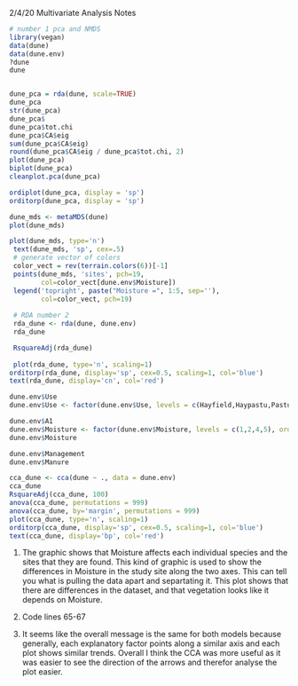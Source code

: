 2/4/20 Multivariate Analysis Notes


```r
# number 1 pca and NMDS
library(vegan)
data(dune)
data(dune.env)
?dune
dune


dune_pca = rda(dune, scale=TRUE)
dune_pca
str(dune_pca)
dune_pca$
dune_pca$tot.chi
dune_pca$CA$eig
sum(dune_pca$CA$eig)
round(dune_pca$CA$eig / dune_pca$tot.chi, 2)
plot(dune_pca)
biplot(dune_pca)
cleanplot.pca(dune_pca)

ordiplot(dune_pca, display = 'sp')
orditorp(dune_pca, display = 'sp')

dune_mds <- metaMDS(dune)
plot(dune_mds)

plot(dune_mds, type='n')
 text(dune_mds, 'sp', cex=.5)
 # generate vector of colors 
 color_vect = rev(terrain.colors(6))[-1]
 points(dune_mds, 'sites', pch=19, 
        col=color_vect[dune.env$Moisture])
 legend('topright', paste("Moisture =", 1:5, sep=''), 
        col=color_vect, pch=19)
 
 # RDA number 2
 rda_dune <- rda(dune, dune.env)
 rda_dune

 RsquareAdj(rda_dune)
 
 plot(rda_dune, type='n', scaling=1)
orditorp(rda_dune, display='sp', cex=0.5, scaling=1, col='blue')
text(rda_dune, display='cn', col='red')

dune.env$Use
dune.env$Use <- factor(dune.env$Use, levels = c(Hayfield,Haypastu,Pasture), ordered = FALSE)

dune.env$A1
dune.env$Moisture <- factor(dune.env$Moisture, levels = c(1,2,4,5), ordered = FALSE)
dune.env$Moisture

dune.env$Management
dune.env$Manure

cca_dune <- cca(dune ~ ., data = dune.env)
cca_dune
RsquareAdj(cca_dune, 100)
anova(cca_dune, permutations = 999)
anova(cca_dune, by='margin', permutations = 999)
plot(cca_dune, type='n', scaling=1)
orditorp(cca_dune, display='sp', cex=0.5, scaling=1, col='blue')
text(cca_dune, display='bp', col='red')
```
1. The graphic shows that Moisture affects each individual species and the sites that they are found. This kind of graphic is used to show the differences in Moisture in the study site along the two axes. This can tell you what is pulling the data apart and separtating it. This plot shows that there are differences in the dataset, and that vegetation looks like it depends on Moisture.

2. Code lines 65-67

3. It seems like the overall message is the same for both models because generally, each explanatory factor points along a similar axis and each plot shows similar trends.
Overall I think the CCA was more useful as it was easier to see the direction of the arrows and therefor analyse the plot easier.





















